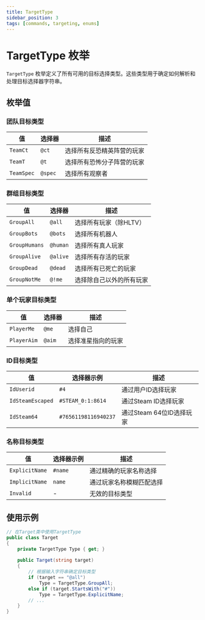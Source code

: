 ```yaml
---
title: TargetType
sidebar_position: 3
tags: [commands, targeting, enums]
---
```


# TargetType 枚举

`TargetType` 枚举定义了所有可用的目标选择类型。这些类型用于确定如何解析和处理目标选择器字符串。

## 枚举值

### 团队目标类型
| 值 | 选择器 | 描述 |
|---|---|---|
| `TeamCt` | `@ct` | 选择所有反恐精英阵营的玩家 |
| `TeamT` | `@t` | 选择所有恐怖分子阵营的玩家 |
| `TeamSpec` | `@spec` | 选择所有观察者 |

### 群组目标类型
| 值 | 选择器 | 描述 |
|---|---|---|
| `GroupAll` | `@all` | 选择所有玩家（除HLTV） |
| `GroupBots` | `@bots` | 选择所有机器人 |
| `GroupHumans` | `@human` | 选择所有真人玩家 |
| `GroupAlive` | `@alive` | 选择所有存活的玩家 |
| `GroupDead` | `@dead` | 选择所有已死亡的玩家 |
| `GroupNotMe` | `@!me` | 选择除自己以外的所有玩家 |

### 单个玩家目标类型
| 值 | 选择器 | 描述 |
|---|---|---|
| `PlayerMe` | `@me` | 选择自己 |
| `PlayerAim` | `@aim` | 选择准星指向的玩家 |

### ID目标类型
| 值 | 选择器示例 | 描述 |
|---|---|---|
| `IdUserid` | `#4` | 通过用户ID选择玩家 |
| `IdSteamEscaped` | `#STEAM_0:1:8614` | 通过Steam ID选择玩家 |
| `IdSteam64` | `#76561198116940237` | 通过Steam 64位ID选择玩家 |

### 名称目标类型
| 值 | 选择器示例 | 描述 |
|---|---|---|
| `ExplicitName` | `#name` | 通过精确的玩家名称选择 |
| `ImplicitName` | `name` | 通过玩家名称模糊匹配选择 |
| `Invalid` | - | 无效的目标类型 |

## 使用示例

```csharp
// 在Target类中使用TargetType
public class Target
{
    private TargetType Type { get; }
    
    public Target(string target)
    {
        // 根据输入字符串确定目标类型
        if (target == "@all")
            Type = TargetType.GroupAll;
        else if (target.StartsWith("#"))
            Type = TargetType.ExplicitName;
        // ...
    }
}
``` 